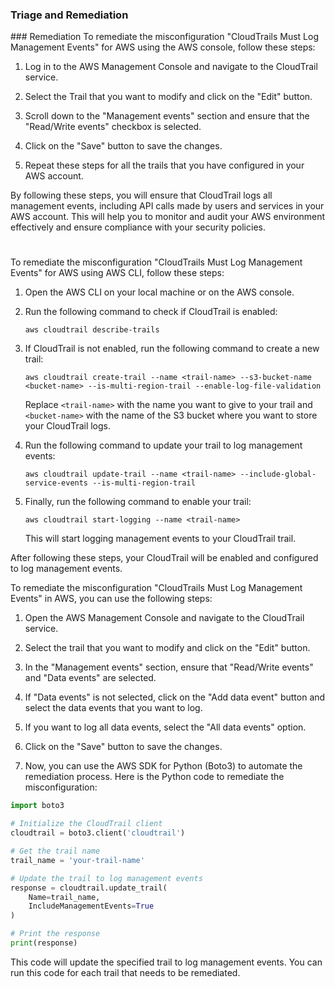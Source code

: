 
### Triage and Remediation
<Tabs>
<Tab title='Remediation'>
### Remediation
<AccordionGroup>
<Accordion title='Using Console' defaultOpen='true'>
To remediate the misconfiguration "CloudTrails Must Log Management Events" for AWS using the AWS console, follow these steps:

1. Log in to the AWS Management Console and navigate to the CloudTrail service.

2. Select the Trail that you want to modify and click on the "Edit" button.

3. Scroll down to the "Management events" section and ensure that the "Read/Write events" checkbox is selected.

4. Click on the "Save" button to save the changes.

5. Repeat these steps for all the trails that you have configured in your AWS account.

By following these steps, you will ensure that CloudTrail logs all management events, including API calls made by users and services in your AWS account. This will help you to monitor and audit your AWS environment effectively and ensure compliance with your security policies.

#
</Accordion>

<Accordion title='Using CLI'>
To remediate the misconfiguration "CloudTrails Must Log Management Events" for AWS using AWS CLI, follow these steps:

1. Open the AWS CLI on your local machine or on the AWS console.

2. Run the following command to check if CloudTrail is enabled:

   ```
   aws cloudtrail describe-trails
   ```

3. If CloudTrail is not enabled, run the following command to create a new trail:

   ```
   aws cloudtrail create-trail --name <trail-name> --s3-bucket-name <bucket-name> --is-multi-region-trail --enable-log-file-validation
   ```

   Replace `<trail-name>` with the name you want to give to your trail and `<bucket-name>` with the name of the S3 bucket where you want to store your CloudTrail logs.

4. Run the following command to update your trail to log management events:

   ```
   aws cloudtrail update-trail --name <trail-name> --include-global-service-events --is-multi-region-trail
   ```

5. Finally, run the following command to enable your trail:

   ```
   aws cloudtrail start-logging --name <trail-name>
   ```

   This will start logging management events to your CloudTrail trail.

After following these steps, your CloudTrail will be enabled and configured to log management events.
</Accordion>

<Accordion title='Using Python'>
To remediate the misconfiguration "CloudTrails Must Log Management Events" in AWS, you can use the following steps:

1. Open the AWS Management Console and navigate to the CloudTrail service.

2. Select the trail that you want to modify and click on the "Edit" button.

3. In the "Management events" section, ensure that "Read/Write events" and "Data events" are selected.

4. If "Data events" is not selected, click on the "Add data event" button and select the data events that you want to log.

5. If you want to log all data events, select the "All data events" option.

6. Click on the "Save" button to save the changes.

7. Now, you can use the AWS SDK for Python (Boto3) to automate the remediation process. Here is the Python code to remediate the misconfiguration:

```python
import boto3

# Initialize the CloudTrail client
cloudtrail = boto3.client('cloudtrail')

# Get the trail name
trail_name = 'your-trail-name'

# Update the trail to log management events
response = cloudtrail.update_trail(
    Name=trail_name,
    IncludeManagementEvents=True
)

# Print the response
print(response)
```

This code will update the specified trail to log management events. You can run this code for each trail that needs to be remediated.
</Accordion>

</AccordionGroup>
</Tab>
</Tabs>
